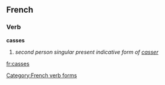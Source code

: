==French==
===Verb===
'''casses'''
#''second person singular present indicative form of [[casser]]''

[[Category:French verb forms]]

[[fr:casses]]